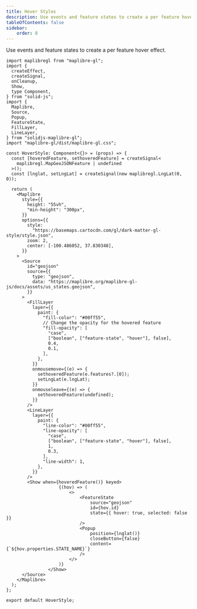 ```yaml
---
title: Hover Styles
description: Use events and feature states to create a per feature hover effect.
tableOfContents: false
sidebar: 
    order: 8
---
```

Use events and feature states to create a per feature hover effect.


<div class="not-content">
    <HoverStyle client:visible />
</div>

```tsx
import maplibregl from "maplibre-gl";
import {
  createEffect,
  createSignal,
  onCleanup,
  Show,
  type Component,
} from "solid-js";
import {
  Maplibre,
  Source,
  Popup,
  FeatureState,
  FillLayer,
  LineLayer,
} from "solidjs-maplibre-gl";
import "maplibre-gl/dist/maplibre-gl.css";

const HoverStyle: Component<{}> = (props) => {
  const [hoveredFeature, sethoveredFeature] = createSignal<
    maplibregl.MapGeoJSONFeature | undefined
  >();
  const [lnglat, setLngLat] = createSignal(new maplibregl.LngLat(0, 0));

  return (
    <Maplibre
      style={{
        height: "55vh",
        "min-height": "300px",
      }}
      options={{
        style:
          "https://basemaps.cartocdn.com/gl/dark-matter-gl-style/style.json",
        zoom: 2,
        center: [-100.486052, 37.830348],
      }}
    >
      <Source
        id="geojson"
        source={{
          type: "geojson",
          data: "https://maplibre.org/maplibre-gl-js/docs/assets/us_states.geojson",
        }}
      >
        <FillLayer
          layer={{
            paint: {
              "fill-color": "#00ff55",
              // Change the opacity for the hovered feature
              "fill-opacity": [
                "case",
                ["boolean", ["feature-state", "hover"], false],
                0.4,
                0.1,
              ],
            },
          }}
          onmousemove={(e) => {
            sethoveredFeature(e.features?.[0]);
            setLngLat(e.lngLat);
          }}
          onmouseleave={(e) => {
            sethoveredFeature(undefined);
          }}
        />
        <LineLayer
          layer={{
            paint: {
              "line-color": "#00ff55",
              "line-opacity": [
                "case",
                ["boolean", ["feature-state", "hover"], false],
                1,
                0.3,
              ],
              "line-width": 1,
            },
          }}
        />
        <Show when={hoveredFeature()} keyed>
					{(hov) => (
						<>
							<FeatureState
								source="geojson"
								id={hov.id}
								state={{ hover: true, selected: false }}
							/>
							<Popup
								position={lnglat()}
								closeButton={false}
								content={`${hov.properties.STATE_NAME}`}
							/>
						</>
					)}
				</Show>
      </Source>
    </Maplibre>
  );
};

export default HoverStyle;

```